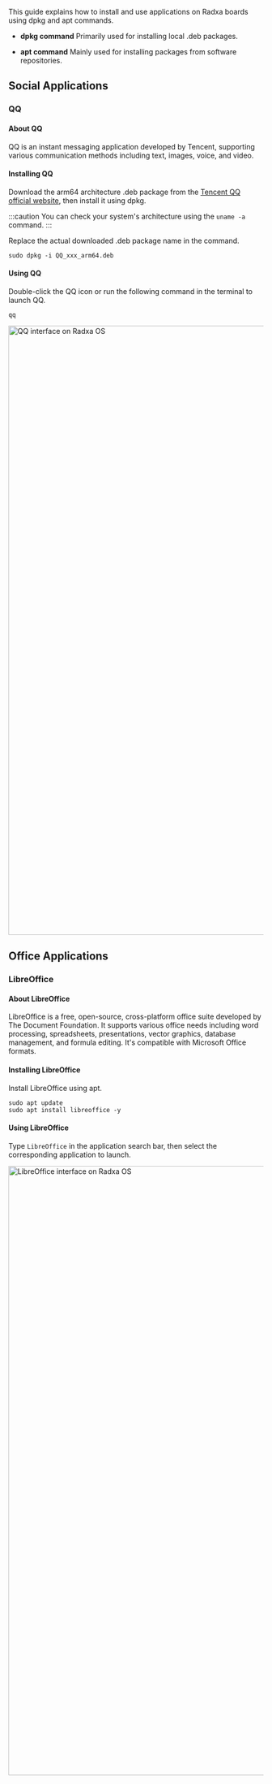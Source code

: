 
This guide explains how to install and use applications on Radxa boards using dpkg and apt commands.

- **dpkg command**
  Primarily used for installing local .deb packages.

- **apt command**
  Mainly used for installing packages from software repositories.

## Social Applications

### QQ

#### About QQ

QQ is an instant messaging application developed by Tencent, supporting various communication methods including text, images, voice, and video.

#### Installing QQ

Download the arm64 architecture .deb package from the [Tencent QQ official website](https://im.qq.com/linuxqq/index.shtml), then install it using dpkg.

:::caution
You can check your system's architecture using the `uname -a` command.
:::

Replace the actual downloaded .deb package name in the command.

<NewCodeBlock tip="radxa@device$" type="device">

```
sudo dpkg -i QQ_xxx_arm64.deb
```

</NewCodeBlock>

#### Using QQ

Double-click the QQ icon or run the following command in the terminal to launch QQ.

<NewCodeBlock tip="radxa@device$" type="device">

```
qq
```

</NewCodeBlock>

<Image
  src="/en/img/common/radxa-os/system-config/qq-#debian_version#.webp"
  alt="QQ interface on Radxa OS"
  debian_version={props.debian_version}
  fallback={props.debian_version}
  width="1200"
/>

## Office Applications

### LibreOffice

#### About LibreOffice

LibreOffice is a free, open-source, cross-platform office suite developed by The Document Foundation. It supports various office needs including word processing, spreadsheets, presentations, vector graphics, database management, and formula editing. It's compatible with Microsoft Office formats.

#### Installing LibreOffice

Install LibreOffice using apt.

<NewCodeBlock tip="radxa@device$" type="device">

```
sudo apt update
sudo apt install libreoffice -y
```

</NewCodeBlock>

#### Using LibreOffice

Type `LibreOffice` in the application search bar, then select the corresponding application to launch.

<Image
  src="/en/img/common/radxa-os/system-config/libreoffice-#debian_version#.webp"
  alt="LibreOffice interface on Radxa OS"
  debian_version={props.debian_version}
  fallback={props.debian_version}
  width="1200"
/>
